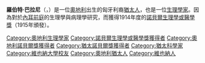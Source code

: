{{Infobox scientist
|name = 羅伯特·巴拉尼<br>Róbert Bárány
|image =Robert_Barany.jpg
|image_size =180px
|caption = 羅伯特·巴拉尼
|birth_date = {{birth date|1876|4|22|df=yes}}
|birth_place = {{flag|Austria-Hungary}}[[維也納|維也納]]
|death_date = {{death date and age|1936|4|8|1876|4|22|df=yes}}
|death_place = {{flag|Sweden}}[[烏普薩拉|烏普薩拉]]
|nationality = {{flag|Austria-Hungary}}<br>{{flag|Sweden}}
|field = [[醫學|醫學]]
|work_institutions = [[乌普萨拉大学|乌普萨拉大学]]
|alma_mater = [[维也纳大学|维也纳大学]]
|prizes = [[諾貝爾生理學或醫學獎|諾貝爾生理學或醫學獎]]（1914年）
}}
'''羅伯特·巴拉尼'''（{{lang|de|Róbert Bárány}}，{{bd|1876年|4月22日|1936年|4月8日}}）是一位[[奧地利|奧地利]]出生的匈牙利裔[[猶太人|猶太人]]，也是一位[[生理學家|生理學家]]。因為對於[[內耳|內耳]][[前庭|前庭]]的生理學與病理學研究，而獲得1914年度的[[諾貝爾生理學或醫學獎|諾貝爾生理學或醫學獎]]（1915年頒發）。

{{諾貝爾生理學或醫學獎獲得者 (1901年-1925年)}}
{{Authority control}}
{{DEFAULTSORT:Bárány, Róbert }}
[[Category:奧地利生理學家|Category:奧地利生理學家]]
[[Category:諾貝爾生理學或醫學獎獲得者|Category:諾貝爾生理學或醫學獎獲得者]]
[[Category:奧地利諾貝爾獎獲得者|Category:奧地利諾貝爾獎獲得者]]
[[Category:猶太諾貝爾獎獲得者|Category:猶太諾貝爾獎獲得者]]
[[Category:猶太科學家|Category:猶太科學家]]
[[Category:維也納大學校友|Category:維也納大學校友]]
[[Category:奧地利猶太人|Category:奧地利猶太人]]
[[Category:維也納人|Category:維也納人]]